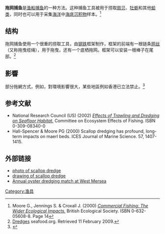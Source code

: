 {{Expand language|1=en|time=2021-04-18T11:44:24+00:00}}
{{multiple image
 | align = right
 | direction = horizontal
 | footer            = [[美国国家海洋和大气管理局|美国国家海洋和大气管理局]]使用的拖网。
 | footer_align      = center
 | footer_background = 
 | background color  = 
 | image1    = Scallop dredge 2.jpg
 | width1     = 253
 | alt1      = 
 | caption1  = 
 | image2    = Scallop dredge.jpg
 | width2     = 147
 | alt2      = 
 | caption2  = 
}}
'''拖网捕鱼'''是[[渔船|渔船]][[捕鱼|捕鱼]]的一种方法。这种捕鱼工具被用于捞取[[扇贝|扇贝]]、[[牡蛎|牡蛎]]和其他[[蛤|蛤类]]，同时也可以用于采集[[海洋|海洋]]中[[海底|海底]][[沉积物|沉积物]]样本。<ref name=Moore>Moore G., Jennings S. & Croxall J. (2000) [http://books.google.co.nz/books?id=HX6AV1hyM20C&pg=PA14&lpg=PA14&dq=%22scallop+dredge%22+-nz&source=web&ots=Hl_HKma3tG&sig=pXkXlc5nouinQYLFJtipHSKMhBQ&hl=en#PPA14,M1 ''Commercial Fishing: The Wider Ecological Impacts.''] {{Wayback|url=http://books.google.co.nz/books?id=HX6AV1hyM20C&pg=PA14&lpg=PA14&dq=%22scallop+dredge%22+-nz&source=web&ots=Hl_HKma3tG&sig=pXkXlc5nouinQYLFJtipHSKMhBQ&hl=en#PPA14,M1 |date=20191130031401 }} British Ecological Society. ISBN 0-632-05608-8. Page 14</ref> 

==结构==
拖网捕鱼使用一个很重的捞取工具，由[[钢铁|钢铁]]框架制作，框架的前端有一根链条[[网丝|网丝]]（又称拖曳缆绳），用于拖曳，还有一个底栖拖网。框架可以安装一根棒子在尾部。<ref>[http://www.seafish.org/upload/b2b/file/r__d/DREDGES_9.pdf Dredges] {{webarchive|url=https://web.archive.org/web/20090326130854/http://www.seafish.org/upload/b2b/file/r__d/DREDGES_9.pdf |date=2009-03-26 }} seafood.org. Retrieved 11 February 2009.</ref>

==影響==
部分拖網方式，例如{{link-en|底拖網|bottom trawling}}，對環境影響很大，某些地區例如香港已立法禁止。<ref>{{Cite web |url=https://www.afcd.gov.hk/tc_chi/publications/publications_press/pr1816.html |title=存档副本 |access-date=2019-11-29 |archive-date=2020-11-30 |archive-url=https://web.archive.org/web/20201130203224/https://www.afcd.gov.hk/tc_chi/publications/publications_press/pr1816.html |dead-url=no }}</ref>

==参考文献==
{{reflist}}
* National Research Council (US) (2002) [http://books.google.co.nz/books?id=orSv2JlXPykC&pg=PA13&lpg=PA13&dq=%22scallop+dredge%22&source=web&ots=Dba2teZ3mm&sig=lBJcvJ0FHrJI_ppoSc9d92KgOy4&hl=en ''Effects of Trawling and Dredging on Seafloor Habitat.''] {{Wayback|url=http://books.google.co.nz/books?id=orSv2JlXPykC&pg=PA13&lpg=PA13&dq=%22scallop+dredge%22&source=web&ots=Dba2teZ3mm&sig=lBJcvJ0FHrJI_ppoSc9d92KgOy4&hl=en |date=20191129085947 }} Committee on Ecosystem Effects of Fishing. ISBN 0-309-08340-0
* Hall-Spencer & Moore PG (2000) Scallop dredging has profound, long-term impacts on maerl beds. ICES Journal of Marine Science. 57, 1407-1415.

==外部链接==
{{Wikisource|1911 Encyclopædia Britannica/Dredge and Dredging}}
* [https://web.archive.org/web/20110601200811/http://www.afma.gov.au/resource-centre/image-library/fishing-techniques/scallop-dredge/ photo of scallop dredge]
* [https://web.archive.org/web/20120907085927/http://www.afma.gov.au/wp-content/uploads/2010/06/scallop_dredge.pdf drawing  of scallop dredge]
* [http://www.mersearegatta.org.uk/dredgingmatch.htm Annual oyster dredging match at West Mersea] {{Wayback|url=http://www.mersearegatta.org.uk/dredgingmatch.htm |date=20201106122424 }}

{{捕鱼}}
{{渔业}}

{{DEFAULTSORT:Tuo拖}}
[[Category:渔具|Category:渔具]]